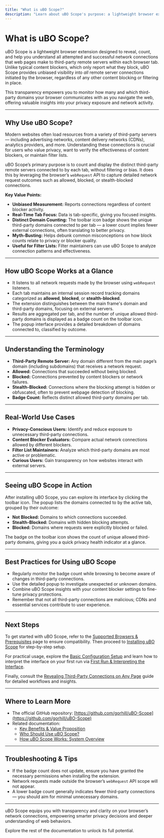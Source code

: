 ```yaml
---
title: "What is uBO Scope?"
description: "Learn about uBO Scope's purpose: a lightweight browser extension designed to help you reveal, count, and understand all attempted and successful connections to third-party remote servers per tab, regardless of other content blockers. Understand the key value proposition, intended use cases, and how it aids anyone wishing to gain visibility into network connections."
---
```


# What is uBO Scope?

uBO Scope is a lightweight browser extension designed to reveal, count, and help you understand all attempted and successful network connections that web pages make to third-party remote servers within each browser tab. Unlike typical content blockers, which only report what they block, uBO Scope provides unbiased visibility into *all* remote server connections initiated by the browser, regardless of any other content blocking or filtering in place.

This transparency empowers you to monitor how many and which third-party domains your browser communicates with as you navigate the web, offering valuable insights into your privacy exposure and network activity.

---

## Why Use uBO Scope?

Modern websites often load resources from a variety of third-party servers — including advertising networks, content delivery networks (CDNs), analytics providers, and more. Understanding these connections is crucial for users who value privacy, want to verify the effectiveness of content blockers, or maintain filter lists.

uBO Scope’s primary purpose is to count and display the distinct third-party remote servers connected to by each tab, without filtering or bias. It does this by leveraging the browser’s `webRequest` API to capture detailed network request outcomes such as allowed, blocked, or stealth-blocked connections.

**Key Value Points:**

- **Unbiased Measurement:** Reports connections regardless of content blocker activity.
- **Real-Time Tab Focus:** Data is tab-specific, giving you focused insights.
- **Distinct Domain Counting:** The toolbar icon badge shows the unique third-party domains connected to per tab — a lower count implies fewer external connections, often translating to better privacy.
- **Myth-Busting:** Helps debunk common misconceptions on how block counts relate to privacy or blocker quality.
- **Useful for Filter Lists:** Filter maintainers can use uBO Scope to analyze connection patterns and effectiveness.

---

## How uBO Scope Works at a Glance

- It listens to all network requests made by the browser using `webRequest` listeners.
- Each tab maintains an internal session record tracking domains categorized as **allowed**, **blocked**, or **stealth-blocked**.
- The extension distinguishes between the main frame's domain and third-party domains, focusing on external servers.
- Results are aggregated per tab, and the number of unique allowed third-party domains is displayed as a badge count on the toolbar icon.
- The popup interface provides a detailed breakdown of domains connected to, classified by outcome.

---

## Understanding the Terminology

- **Third-Party Remote Server:** Any domain different from the main page’s domain (including subdomains) that receives a network request.
- **Allowed:** Connections that succeeded without being blocked.
- **Blocked:** Connections prevented by content blockers or network failures.
- **Stealth-Blocked:** Connections where the blocking attempt is hidden or obfuscated, often to prevent webpage detection of blocking.
- **Badge Count:** Reflects distinct allowed third-party domains per tab.

---

## Real-World Use Cases

- **Privacy-Conscious Users:** Identify and reduce exposure to unnecessary third-party connections.
- **Content Blocker Evaluators:** Compare actual network connections allowed by different blockers.
- **Filter List Maintainers:** Analyze which third-party domains are most active or problematic.
- **Curious Users:** Gain transparency on how websites interact with external servers.

---

## Seeing uBO Scope in Action

After installing uBO Scope, you can explore its interface by clicking the toolbar icon. The popup lists the domains connected to by the active tab, grouped by their outcome:

- **Not Blocked:** Domains to which connections succeeded.
- **Stealth-Blocked:** Domains with hidden blocking attempts.
- **Blocked:** Domains where requests were explicitly blocked or failed.

The badge on the toolbar icon shows the count of unique allowed third-party domains, giving you a quick privacy health indicator at a glance.

---

## Best Practices for Using uBO Scope

- Regularly monitor the badge count while browsing to become aware of changes in third-party connections.
- Use the detailed popup to investigate unexpected or unknown domains.
- Combine uBO Scope insights with your content blocker settings to fine-tune privacy protections.
- Remember that not all third-party connections are malicious; CDNs and essential services contribute to user experience.

---

## Next Steps

To get started with uBO Scope, refer to the [Supported Browsers & Prerequisites](../getting-started/introduction-and-installation/supported-browsers) page to ensure compatibility. Then proceed to [Installing uBO Scope](../getting-started/introduction-and-installation/installing-ubo-scope) for step-by-step setup.

For practical usage, explore the [Basic Configuration Setup](../getting-started/first-steps-and-usage/configuration-setup) and learn how to interpret the interface on your first run via [First Run & Interpreting the Interface](../getting-started/first-steps-and-usage/first-run-and-interface).

Finally, consult the [Revealing Third-Party Connections on Any Page](../../guides/core-workflows/connection-inspection-walkthrough) guide for detailed workflows and insights.

---

## Where to Learn More

- The official GitHub repository: [https://github.com/gorhill/uBO-Scope](https://github.com/gorhill/uBO-Scope)
- Related documentation:
  - [Key Benefits & Value Proposition](../overview/about-ubo-scope/key-benefits)
  - [Who Should Use uBO Scope?](../overview/about-ubo-scope/target-users-use-cases)
  - [How uBO Scope Works: System Overview](../overview/core-concepts/how-ubo-scope-works)

---

## Troubleshooting & Tips

- If the badge count does not update, ensure you have granted the necessary permissions when installing the extension.
- Network requests made outside the browser’s `webRequest` API scope will not appear.
- A lower badge count generally indicates fewer third-party connections — you should aim for minimal unnecessary domains.

---

uBO Scope equips you with transparency and clarity on your browser’s network connections, empowering smarter privacy decisions and deeper understanding of web behaviors.

Explore the rest of the documentation to unlock its full potential.